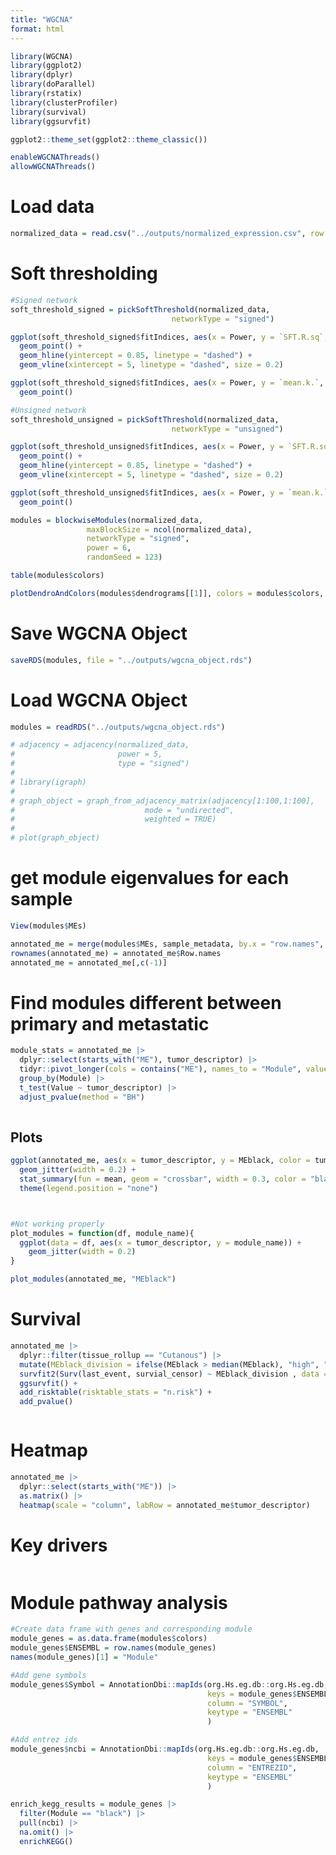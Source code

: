 ```yaml
---
title: "WGCNA"
format: html
---
```


```r

library(WGCNA)
library(ggplot2)
library(dplyr)
library(doParallel)
library(rstatix)
library(clusterProfiler)
library(survival)
library(ggsurvfit)

ggplot2::theme_set(ggplot2::theme_classic())

enableWGCNAThreads()
allowWGCNAThreads()

```

# Load data
```r

normalized_data = read.csv("../outputs/normalized_expression.csv", row.names = 1)

```

# Soft thresholding
```r

#Signed network
soft_threshold_signed = pickSoftThreshold(normalized_data,
                                    networkType = "signed")

ggplot(soft_threshold_signed$fitIndices, aes(x = Power, y = `SFT.R.sq`, lab = )) +
  geom_point() +
  geom_hline(yintercept = 0.85, linetype = "dashed") +
  geom_vline(xintercept = 5, linetype = "dashed", size = 0.2)

ggplot(soft_threshold_signed$fitIndices, aes(x = Power, y = `mean.k.`, lab = )) +
  geom_point()

#Unsigned network
soft_threshold_unsigned = pickSoftThreshold(normalized_data,
                                    networkType = "unsigned")

ggplot(soft_threshold_unsigned$fitIndices, aes(x = Power, y = `SFT.R.sq`, lab = )) +
  geom_point() +
  geom_hline(yintercept = 0.85, linetype = "dashed") +
  geom_vline(xintercept = 5, linetype = "dashed", size = 0.2)

ggplot(soft_threshold_unsigned$fitIndices, aes(x = Power, y = `mean.k.`, lab = )) +
  geom_point()


```

```r

modules = blockwiseModules(normalized_data,
                 maxBlockSize = ncol(normalized_data),
                 networkType = "signed",
                 power = 6,
                 randomSeed = 123)

table(modules$colors)

plotDendroAndColors(modules$dendrograms[[1]], colors = modules$colors, dendroLabels = FALSE)

```

# Save WGCNA Object
```r

saveRDS(modules, file = "../outputs/wgcna_object.rds")

```

# Load WGCNA Object
```r

modules = readRDS("../outputs/wgcna_object.rds")

```


```r

# adjacency = adjacency(normalized_data, 
#                       power = 5, 
#                       type = "signed")
# 
# library(igraph)
# 
# graph_object = graph_from_adjacency_matrix(adjacency[1:100,1:100],
#                             mode = "undirected",
#                             weighted = TRUE)
# 
# plot(graph_object)

```


# get module eigenvalues for each sample
```r

View(modules$MEs)

annotated_me = merge(modules$MEs, sample_metadata, by.x = "row.names", by.y = "sample_id")
rownames(annotated_me) = annotated_me$Row.names
annotated_me = annotated_me[,c(-1)]

```

# Find modules different between primary and metastatic
```r

module_stats = annotated_me |> 
  dplyr::select(starts_with("ME"), tumor_descriptor) |> 
  tidyr::pivot_longer(cols = contains("ME"), names_to = "Module", values_to = "Value") |> 
  group_by(Module) |> 
  t_test(Value ~ tumor_descriptor) |> 
  adjust_pvalue(method = "BH")
  
```

## Plots
```r

ggplot(annotated_me, aes(x = tumor_descriptor, y = MEblack, color = tumor_descriptor)) +
  geom_jitter(width = 0.2) +
  stat_summary(fun = mean, geom = "crossbar", width = 0.3, color = "black") +
  theme(legend.position = "none")



#Not working properly
plot_modules = function(df, module_name){
  ggplot(data = df, aes(x = tumor_descriptor, y = module_name)) +
    geom_jitter(width = 0.2) 
}

plot_modules(annotated_me, "MEblack")


```
# Survival
```r

annotated_me |>
  dplyr::filter(tissue_rollup == "Cutanous") |> 
  mutate(MEblack_division = ifelse(MEblack > median(MEblack), "high", "low")) |> 
  survfit2(Surv(last_event, survial_censor) ~ MEblack_division , data = _) |>
  ggsurvfit() +
  add_risktable(risktable_stats = "n.risk") +
  add_pvalue()



```


# Heatmap
```r

annotated_me |> 
  dplyr::select(starts_with("ME")) |> 
  as.matrix() |> 
  heatmap(scale = "column", labRow = annotated_me$tumor_descriptor)

```

# Key drivers
```r



```


# Module pathway analysis
```r

#Create data frame with genes and corresponding module
module_genes = as.data.frame(modules$colors)
module_genes$ENSEMBL = row.names(module_genes)
names(module_genes)[1] = "Module"

#Add gene symbols
module_genes$Symbol = AnnotationDbi::mapIds(org.Hs.eg.db::org.Hs.eg.db,
                                            keys = module_genes$ENSEMBL,
                                            column = "SYMBOL",
                                            keytype = "ENSEMBL"
                                            )

#Add entrez ids
module_genes$ncbi = AnnotationDbi::mapIds(org.Hs.eg.db::org.Hs.eg.db,
                                            keys = module_genes$ENSEMBL,
                                            column = "ENTREZID",
                                            keytype = "ENSEMBL"
                                            )

enrich_kegg_results = module_genes |> 
  filter(Module == "black") |> 
  pull(ncbi) |> 
  na.omit() |> 
  enrichKEGG()



```

